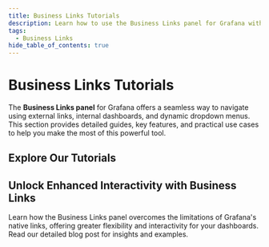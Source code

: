 ```yaml
---
title: Business Links Tutorials
description: Learn how to use the Business Links panel for Grafana with tutorials, guides, and blog posts.
tags:
  - Business Links
hide_table_of_contents: true
---
```



# Business Links Tutorials

The **Business Links panel** for Grafana offers a seamless way to navigate using external links, internal dashboards, and dynamic dropdown menus. This section provides detailed guides, key features, and practical use cases to help you make the most of this powerful tool.

## Explore Our Tutorials

<Tutorials />

## Unlock Enhanced Interactivity with Business Links

Learn how the Business Links panel overcomes the limitations of Grafana's native links, offering greater flexibility and interactivity for your dashboards. Read our detailed blog post for insights and examples.

<BlogPost id="business-links-power" />
